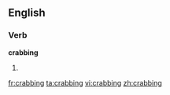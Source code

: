 ==English==

===Verb===
'''crabbing'''

# {{present participle of|[[crab]]}}

[[fr:crabbing]]
[[ta:crabbing]]
[[vi:crabbing]]
[[zh:crabbing]]